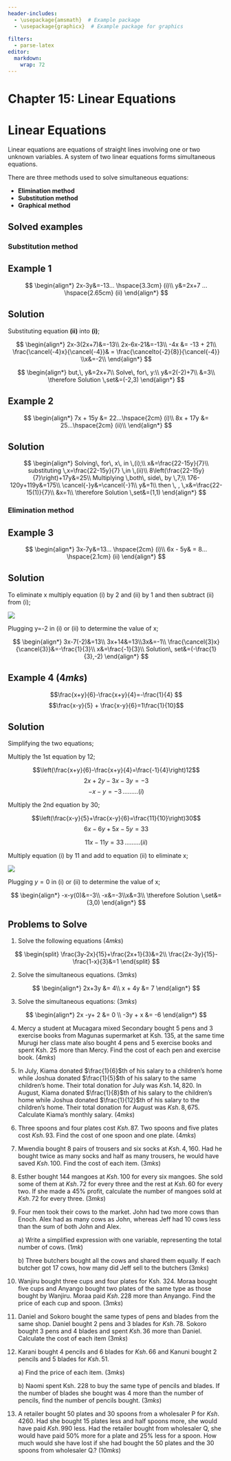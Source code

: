 ```yaml
---
header-includes:
  - \usepackage{amsmath}  # Example package
  - \usepackage{graphicx}  # Example package for graphics
  
filters:
  - parse-latex
editor: 
  markdown: 
    wrap: 72
---
```


# Chapter 15: Linear Equations

# Linear Equations {.unnumbered}

Linear equations are equations of straight lines involving one or two
unknown variables. A system of two linear equations forms simultaneous
equations.

There are three methods used to solve simultaneous equations:

-   **Elimination method**
-   **Substitution method**
-   **Graphical method**

## Solved examples

### Substitution method

::: {.callout-note collapse="false"}
## Example 1

$$
\begin{align*}
2x-3y&=-13... \hspace{3.3cm} (i)\\
y&=2x+7 ...   \hspace{2.65cm} (ii)
\end{align*}
$$
:::

::: {.callout-caution collapse="true"}
## Solution

Substituting equation **(ii)** into **(i)**;

$$
 \begin{align*}
 2x-3(2x+7)&=-13\\
 2x-6x-21&=-13\\
-4x &= -13 + 21\\
 \frac{\cancel{-4}x}{\cancel{-4}}& = \frac{\cancelto{-2}{8}}{\cancel{-4}} \\x&=-2\\  \end{align*}
 $$

$$  
  \begin{align*}
 but,\, y&=2x+7\\
 Solve\, for\, y:\\
 y&=2(-2)+7\\
 &=3\\ \therefore Solution \,set&=(-2,3)
 \end{align*}
$$
:::

::: {.callout-note collapse="false"}
## Example 2

$$
\begin{align*}
7x + 15y &= 22...\hspace{2cm} (i)\\
8x + 17y &= 25...\hspace{2cm} (ii)\\
\end{align*}
$$
:::

::: {.callout-caution collapse="true"}
## Solution

$$
\begin{align*}
Solving\, for\, x\, in \,(i);\\
x&=\frac{22-15y}{7}\\
substituting \,x=\frac{22-15y}{7} \,in \,(ii)\\
8\left(\frac{22-15y}{7}\right)+17y&=25\\
Multiplying \,both\, side\, by \,7;\\
176-120y+119y&=175\\
\cancel{-}y&=\cancel{-}1\\
y&=1\\ then \, , \,x&=\frac{22-15(1)}{7}\\
&x=1\\
\therefore Solution \,set&=(1,1)
\end{align*}
$$
:::

### Elimination method

::: {.callout-note collapse="false"}
## Example 3

$$
\begin{align*}
3x-7y&=13... \hspace{2cm} (i)\\
6x - 5y& = 8...  \hspace{2.1cm} (ii)
\end{align*}
$$
:::

::: {.callout-caution collapse="true"}
## Solution

To eliminate x multiply equation (i) by 2 and (ii) by 1 and then
subtract (ii) from (i);

![](images/Li_eq_Ex3.png)

Plugging y=-2 in (i) or (ii) to determine the value of x;

$$
\begin{align*}
3x-7(-2)&=13\\
3x+14&=13\\3x&=-1\\
\frac{\cancel{3}x}{\cancel{3}}&=-\frac{1}{3}\\
x&=\frac{-1}{3}\\ Solution\, set&=(-\frac{1}{3},-2)
\end{align*}
$$
:::

::: {.callout-note collapse="false"}
## Example 4 \hspace{11.5 cm} $(4mks)$

$$\frac{x+y}{6}-\frac{x+y}{4}=-\frac{1}{4} $$
$$\frac{x-y}{5} + \frac{x-y}{6}=1\frac{1}{10}$$
:::

::: {.callout-caution collapse="true"}
## Solution

Simplifying the two equations;

Multiply the 1st equation by 12;

$$\left(\frac{x+y}{6}-\frac{x+y}{4}=\frac{-1}{4}\right)12$$
$$2x+2y-3x-3y=-3$$ $$-x-y=-3 \,\ldots \ldots\ldots(i)$$

Multiply the 2nd equation by 30;

$$\left(\frac{x-y}{5}+\frac{x-y}{6}=\frac{11}{10}\right)30$$
$$6x-6y+5x-5y=33$$

$$11x-11y=33 \, \ldots\ldots\ldots (ii)$$

Multiply equation (i) by 11 and add to equation (ii) to eliminate x;

![](images/Li_eq_Ex4.png)

Plugging $y= 0$ in (i) or (ii) to determine the value of x;

$$
\begin{align*}
-x-y(0)&=-3\\
-x&=-3\\x&=3\\
\therefore Solution \,set&=(3,0)
\end{align*}
$$
:::

::: {.callout-note collapse="false"}
## Problems to Solve

1.  Solve the following equations \hspace{9.5 cm} $(4mks)$

$$
\begin{split}
\frac{3y-2x}{15}+\frac{2x+1}{3}&=2\\
\frac{2x-3y}{15}-\frac{1-x}{3}&=1
\end{split}
$$

2.  Solve the simultaneous equations. \hspace{8.7 cm} $(3mks)$

$$
    \begin{align*}
    2x+3y &= 4\\
    x + 4y &= 7
    \end{align*}
$$

3.  Solve the simultaneous equations: \hspace{8.5 cm} $(3mks)$

$$
\begin{align*}
2x -y+ 2 &= 0 \\
-3y + x &= -6 
\end{align*}
$$

4.  Mercy a student at Mucagara mixed Secondary bought 5 pens and 3
    exercise books from Magunas supermarket at Ksh. 135, at the same
    time Murugi her class mate also bought 4 pens and 5 exercise books
    and spent Ksh. 25 more than Mercy. Find the cost of each pen and
    exercise book. \hspace{13.2 cm} $(4mks)$

5.  In July, Kiama donated $\frac{1}{6}$th of his salary to a children's
    home while Joshua donated $\frac{1}{5}$th of his salary to the same
    children's home. Their total donation for July was $Ksh.\, 14,820$.
    In August, Kiama donated $\frac{1}{8}$th of his salary to the
    children's home while Joshua donated $\frac{1}{12}$th of his salary
    to the children's home. Their total donation for August was
    $Ksh.\, 8,675$. Calculate Kiama's monthly salary. \hspace{13.1 cm}
    $(4mks)$

6.  Three spoons and four plates cost $Ksh. \,87$. Two spoons and five
    plates cost $Ksh.\, 93$. Find the cost of one spoon and one plate.
    \hspace{9cm} $(4mks)$

7.  Mwendia bought 8 pairs of trousers and six socks at $Ksh.\, 4,160$.
    Had he bought twice as many socks and half as many trousers, he
    would have saved $Ksh.\, 100$. Find the cost of each item.
    \hspace{14.3cm} $(3mks)$

8.  Esther bought 144 mangoes at $Ksh.\, 100$ for every six mangoes. She
    sold some of them at $Ksh.\, 72$ for every three and the rest at
    $Ksh.\, 60$ for every two. If she made a 45% profit, calculate the
    number of mangoes sold at $Ksh.\, 72$ for every three.
    \hspace{7.1cm} $(3mks)$

9.  Four men took their cows to the market. John had two more cows than
    Enoch. Alex had as many cows as John, whereas Jeff had 10 cows less
    than the sum of both John and Alex.

    a\) Write a simplified expression with one variable, representing
    the total number of cows. \hspace{13.6cm} $(1mk)$

    b\) Three butchers bought all the cows and shared them equally. If
    each butcher got 17 cows, how many did Jeff sell to the butchers
    \hspace{7.5 cm} $(3mks)$

10. Wanjiru bought three cups and four plates for Ksh. 324. Moraa bought
    five cups and Anyango bought two plates of the same type as those
    bought by Wanjiru. Moraa paid $Ksh.\, 228$ more than Anyango. Find
    the price of each cup and spoon. \hspace{5.4cm} $(3mks)$

11. Daniel and Sokoro bought the same types of pens and blades from the
    same shop. Daniel bought 2 pens and 3 blades for $Ksh.\, 78$. Sokoro
    bought 3 pens and 4 blades and spent $Ksh.\, 36$ more than Daniel.
    Calculate the cost of each item \hspace{6cm} $(3mks)$

12. Karani bought 4 pencils and 6 blades for $Ksh.\, 66$ and Kanuni
    bought 2 pencils and 5 blades for $Ksh.\, 51$.

    a\) Find the price of each item.\hspace{9cm} $(3mks)$

    b\) Naomi spent Ksh. 228 to buy the same type of pencils and blades.
    If the number of blades she bought was 4 more than the number of
    pencils, find the number of pencils bought. \hspace{13.5cm} $(3mks)$

13. A retailer bought 50 plates and 30 spoons from a wholesaler P for
    $Ksh.\, 4260$. Had she bought 15 plates less and half spoons more,
    she would have paid $Ksh. \,990$ less. Had the retailer bought from
    wholesaler Q, she would have paid 50% more for a plate and 25% less
    for a spoon. How much would she have lost if she had bought the 50
    plates and the 30 spoons from wholesaler Q.? \hspace{14.2 cm}
    $(10mks)$
:::
